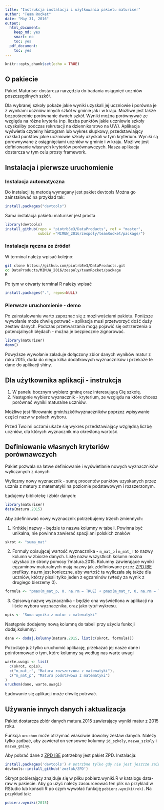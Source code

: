 ```yaml
---
title: "Instrukcja instalacji i użytkowania pakietu maturiser"
author: "Team Rocket"
date: "May 31, 2016"
output:
  html_document:
    keep_md: yes
    smart: no
    toc: yes
  pdf_document:
    toc: yes
---
```


```r
knitr::opts_chunk$set(echo = TRUE)
```

## O pakiecie

Pakiet Maturiser dostarcza narzędzia do badania osiągnięć uczniów poszczególnych szkół.

Dla wybranej szkoły pokaże jakie wyniki uzyskali jej uczniowie i porówna je z wynikami uczniów innych szkół w gminie jak i w kraju. Możliwe jest także bezpośrednie porównanie dwóch szkół. Wyniki można porównywać ze względu na różne kryteria (np. liczba punktów jakie uczniowie szkoły uzyskaliby podczas rekrutacji na dziennikarstwo na UW). Aplikacja wyświetla czytelny histogram lub wykres słupkowy, przedstawiający rozkład punktów jakie uczniowie szkoły uzyskali w tym kryterium. Wyniki są porownywane z osiągnięciami uczniów w gminie i w kraju. Możliwe jest definiowanie własnych kryteriów porównawczych. Nasza aplikacja dostarcza w tym celu prosty framework.


## Instalacja i pierwsze uruchomienie

### Instalacja automatyczna
Do instalacji tą metodą wymagany jest pakiet devtools
Można go zainstalować na przykład tak:
```r
install.packages("devtools")
```
Sama instalacja pakietu maturiser jest prosta:
```r
library(devtools)
install_github(repo = "piotrb5e3/DataProducts", ref = "master",
               subdir ="MIMUW_2016/zespoly/teamRocket/package/")
```

### Instalacja ręczna ze źródeł

W terminal należy wpisać kolejno:
```bash
git clone https://github.com/piotrb5e3/DataProducts.git
cd DataProducts/MIMUW_2016/zespoly/teamRocket/package
R
```
Po tym w otwarty terminal R należy wpisać
```r
install.packages(".", repos=NULL)
```

### Pierwsze uruchomienie - demo
Po zainstalowaniu warto zapoznać się z możliwościami pakietu.
Poniższe wywołanie może chwilę potrwać - aplikacja musi przetworzyć dość duży zestaw danych. Podczas przetwarzania mogą pojawić się ostrzerzenia o potencjalnych błędach - można je bezpiecznie zignorować.
```r
library(maturiser)
demo()
```
Powyższe wywołanie załaduje dołączony zbior danych wyników matur z
roku 2015, doda do niego kilka dodatkowych wyznaczników i przekaże te dane do aplikacji shiny.

## Dla użytkownika aplikacji - instrukcja

1. W panelu bocznym wybierz gminę oraz interesującą Cię szkołę.
2. Następnie wybierz wyznacznik - kryterium, ze względu na które chcesz porównać wyniki maturalne uczniów.

Możliwe jest filtrowanie gmin/szkół/wyznaczników poprzez wpisywanie części nazw w polach wyboru.

Przed Twoimi oczami ukaże się wykres przedstawiający względną liczbę uczniów, dla których wyznacznik ma określoną wartość.

## Definiowanie własnych kryteriów porównawczych

Pakiet pozwala na łatwe definiowanie i wyświetlanie nowych wyznaczników wyliczanych z danych

Wyliczmy nowy wyznacznik - sumę procentów punktów uzyskanych przez ucznia z matury z matematyki na poziomie podstawowym i rozszerzonym.

Ładujemy bibliotekę i zbiór danych:
```r
library(maturiser)
data(matura.2015)
```
Aby zdefiniować nowy wyznacznik potrzebujemy trzech zmiennych:

1. Krótkiej nazwy - będzie to nazwa kolumny w tabeli.
Powinna być unikalna, nie powinna zawierać spacji ani polskich znaków
```r
skrot <- "suma_mat"
```
2. Formuły opisującej wartość wyznacznika - `m_mat_p` i `m_mat_r` to nazwy kolumn w zbiorze danych. Listę nazw wszystkich kolumn można uzyskać ze strony pomocy ?matura.2015.
Kolumny zawierające wyniki egzaminów maturalnych mają nazwy jak zdefiniowane przez
[ZPD IBE](http://zpd.ibe.edu.pl/doku.php?id=czesci_egzaminu)
prefiksy. na.rm jest konieczne, aby wartość ta wyliczała się także dla uczniów,
którzy pisali tylko jeden z egzaminów (wtedy za wynik z drugiego bierzemy 0).
```r
formula <- "pmax(m_mat_p, 0, na.rm = TRUE) + pmax(m_mat_r, 0, na.rm = TRUE)"
```
3. Opisową nazwę wyznacznika - będzie ona wyświetlona w aplikacji na liście wyboru wyznacznika, oraz jako tytuł wykresu.
```r
opis <- "Suma wyniku z matur z matematyki"
```

Następnie dodajemy nową kolumnę do tabeli przy użyciu funkcji dodaj.kolumny:
```r
dane <- dodaj.kolumny(matura.2015, list(c(skrot, formula)))
```
Pozostaje już tylko uruchomić aplikację, przekazać jej nasze dane i poinformować o tym, które kolumny są według nas warte uwagi
```r
warte.uwagi <- list(
  c(skrot, opis),
  c("m_mat_r", "Matura rozszerzona z matematyki"),
  c("m_mat_p", "Matura podstawowa z matematyki")
)
uruchom(dane, warte.uwagi)
```
Ładowanie się aplikacji może chwilę potrwać.

## Używanie innych danych i aktualizacja

Pakiet dostarcza zbiór danych matura.2015 zawierający wyniki matur z 2015 roku.

Funkcja `uruchom` może otrzymać właściwie dowolny zestaw danych. Należy tylko zadbać, aby zawierał on sensowne kolumny `id_szkoly`, `nazwa_szkoly` i `nazwa_gminy`.

Aby pobrać dane z [ZPD IBE](http://zpd.ibe.edu.pl/doku.php?id=czesci_egzaminu) potrzebny jest pakiet ZPD. Instalacja:
```r
install.packages('devtools') # potrzbne tylko gdy nie jest jeszcze zainstalowany
devtools::install_github('zozlak/ZPD')
```
Skrypt pobierający znajduje się w pliku pobierz.wyniki.R w katalogu data-raw w pakiecie.
Aby go użyć należy zasourceować ten plik na przyklad w RStudio lub konsoli R po czym wywołać funkcję `pobierz.wyniki(rok)`. Na przykład tak:
``` r
pobierz.wyniki(2015)
```